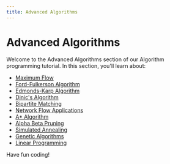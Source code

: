 ```yaml
---
title: Advanced Algorithms
---
```


# Advanced Algorithms

Welcome to the Advanced Algorithms section of our Algorithm programming tutorial. In this section, you'll learn about:

- [Maximum Flow](./0-maximum-flow.mdx)
- [Ford-Fulkerson Algorithm](./1-ford-fulkerson-algorithm.mdx)
- [Edmonds-Karp Algorithm](./2-edmonds-karp-algorithm.mdx)
- [Dinic's Algorithm](./3-dinic-algorithm.mdx)
- [Bipartite Matching](./4-bipartite-matching.mdx)
- [Network Flow Applications](./5-network-flow-applications.mdx)
- [A* Algorithm](./6-a-star-algorithm.mdx)
- [Alpha Beta Pruning](./7-alpha-beta-pruning.mdx)
- [Simulated Annealing](./8-simulated-annealing.mdx)
- [Genetic Algorithms](./9-genetic-algorithms.mdx)
- [Linear Programming](./10-linear-programming.mdx)

Have fun coding!